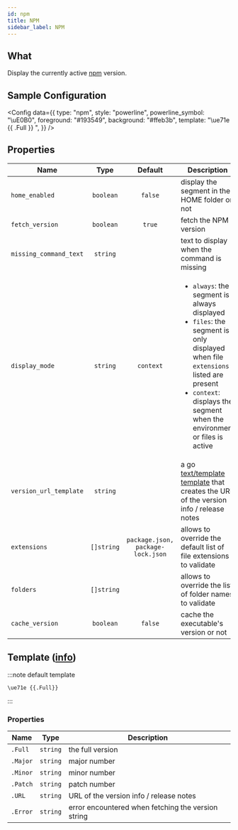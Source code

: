 ```yaml
---
id: npm
title: NPM
sidebar_label: NPM
---
```


## What

Display the currently active [npm][npm-docs] version.

## Sample Configuration


<Config
  data={{
    type: "npm",
    style: "powerline",
    powerline_symbol: "\uE0B0",
    foreground: "#193549",
    background: "#ffeb3b",
    template: "\ue71e {{ .Full }} ",
  }}
/>

## Properties

| Name                   | Type       | Default                           | Description                                                                                                                                                                                                                          |
| ---------------------- | :--------: | :-------------------------------: | ------------------------------------------------------------------------------------------------------------------------------------------------------------------------------------------------------------------------------------ |
| `home_enabled`         | `boolean`  | `false`                           | display the segment in the HOME folder or not                                                                                                                                                                                        |
| `fetch_version`        | `boolean`  | `true`                            | fetch the NPM version                                                                                                                                                                                                                |
| `missing_command_text` | `string`   |                                   | text to display when the command is missing                                                                                                                                                                                          |
| `display_mode`         | `string`   | `context`                         | <ul><li>`always`: the segment is always displayed</li><li>`files`: the segment is only displayed when file `extensions` listed are present</li><li>`context`: displays the segment when the environment or files is active</li></ul> |
| `version_url_template` | `string`   |                                   | a go [text/template][go-text-template] [template][templates] that creates the URL of the version info / release notes                                                                                                                |
| `extensions`           | `[]string` | `package.json, package-lock.json` | allows to override the default list of file extensions to validate                                                                                                                                                                   |
| `folders`              | `[]string` |                                   | allows to override the list of folder names to validate                                                                                                                                                                              |
| `cache_version`        | `boolean`  | `false`                           | cache the executable's version or not                                                                                                                                                                                                |

## Template ([info][templates])

:::note default template

```template
\ue71e {{.Full}}
```

:::

### Properties

| Name     | Type     | Description                                        |
| -------- | -------- | -------------------------------------------------- |
| `.Full`  | `string` | the full version                                   |
| `.Major` | `string` | major number                                       |
| `.Minor` | `string` | minor number                                       |
| `.Patch` | `string` | patch number                                       |
| `.URL`   | `string` | URL of the version info / release notes            |
| `.Error` | `string` | error encountered when fetching the version string |

[go-text-template]: https://golang.org/pkg/text/template/
[templates]: /docs/configuration/templates
[npm-docs]: https://docs.npmjs.com/about-npm
